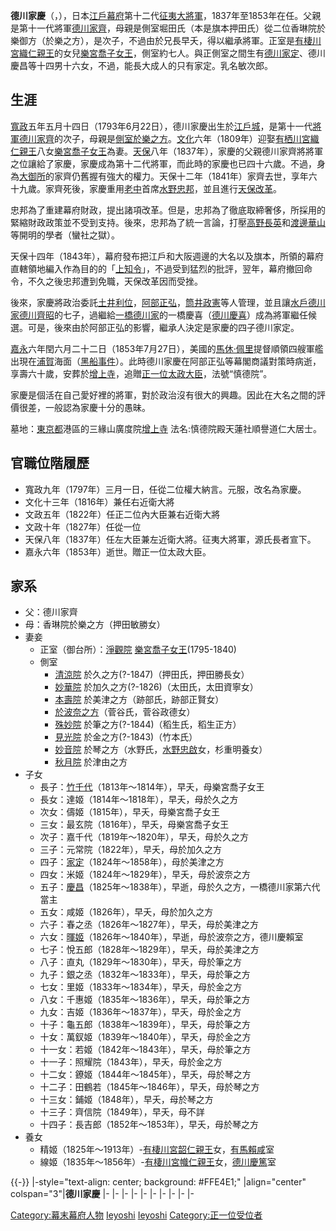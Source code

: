 {{Infobox officeholder
| name= 德川家慶
| image=Tokugawa_Ieyoshi.JPG
| caption= 德川家慶像

| order=[[江戶幕府|江戶幕府]]第12代[[征夷大將軍|征夷大將軍]]
| term_start=1837年9月4日
| term_end=1853年7月27日
| predecessor= [[德川家齊|德川家齊]]
| successor= [[德川家定|德川家定]]

| birth_date={{Birth date|1793|6|22}}<br />（[[寬政|寬政]]五年五月十四日）
| birth_place=日本[[江戶城|江戶城]]
| death_date={{Death date and age|1853|7|27|1793|6|22}}<br />（[[嘉永_(日本)|嘉永]]六年閏六月二十二日）
| death_place=日本[[武藏國|武藏國]][[久良岐郡|久良岐郡]]橫濱村字駒形（今[[神奈川縣|神奈川縣]][[橫濱市|橫濱市]][[中區_(橫濱市)|中區]]）
| module = {{日本武士 |child=yes
|時代= 
|幼名= 
|改名= 敏次郎（[[幼名|幼名]]）→家慶
|别名= 
|諡号= 
|神号= 
|戒名= 慎德院殿天蓮社順譽道仁大居士 
|洗禮名= 
|墓所= [[增上寺|增上寺]]
|朝廷官位= [[大納言|權大納言]]、[[近衛府|右近衛大將]]、[[內大臣_(日本)|內大臣]]、[[從一位|從一位]]、[[近衛府|左近衛大將]]、[[左大臣|左大臣]]、贈[[正一位|正一位]][[太政大臣|太政大臣]]
|幕府職位= 
|主君= 
|藩= 
|氏族= [[德川將軍家|德川將軍家]]  
|父= [[德川家齊|德川家齊]]
|母= [[香琳院|香琳院]]
|養父= 
|養母=
|兄= 
|弟= 
|妹= 
|正室= [[喬子女王|喬子女王]]
|繼室= 
|側室= [[#家系|詳見下]]
|子= [[#家系|詳見下]]
|女= [[#家系|詳見下]]
|養子= 
|養女=  
|花押= Tokugawa Ieyoshi kao.jpg
 }}
}}
'''德川家慶'''（{{jpn|j=徳川 家慶|kana=とくがわ いえよし|rm=Tokugawa Ieyoshi}}，{{bd|1793年|6月22日|1853年|7月27日|Tokugawa, Ieyoshi}}），日本[[江戶幕府|江戶幕府]]第十二代[[征夷大將軍|征夷大將軍]]，1837年至1853年在任。父親是第十一代將軍[[德川家齊|德川家齊]]，母親是側室堀田氏（本是旗本押田氏）從二位香琳院於樂御方（於樂之方），是次子，不過由於兄長早夭，得以繼承將軍。正室是[[有棲川宮織仁親王|有棲川宮織仁親王]]的女兒[[樂宮喬子女王|樂宮喬子女王]]，側室約七人。與正側室之間生有[[德川家定|德川家定]]、德川慶昌等十四男十六女，不過，能長大成人的只有家定。乳名敏次郎。

== 生涯 ==

[[寬政|寬政]]五年五月十四日（1793年6月22日），德川家慶出生於[[江戶城|江戶城]]，是第十一代[[征夷大將軍|將軍]][[德川家齊|德川家齊]]的次子，母親是[[側室|側室]][[於樂之方|於樂之方]]。[[文化|文化]]六年（1809年）迎娶[[有栖川宮織仁親王|有栖川宮織仁親王]]八女[[樂宮喬子女王|樂宮喬子女王]]為妻。[[天保_(日本)|天保]]八年（1837年），家慶的父親德川家齊將將軍之位讓給了家慶，家慶成為第十二代將軍，而此時的家慶也已四十六歲。不過，身為[[大御所|大御所]]的家齊仍舊握有強大的權力。天保十二年（1841年）家齊去世，享年六十九歲。家齊死後，家慶重用[[老中|老中]]首席[[水野忠邦|水野忠邦]]，並且進行[[天保改革|天保改革]]。

忠邦為了重建幕府財政，提出諸項改革。但是，忠邦為了徹底取締奢侈，所採用的緊縮財政政策並不受到支持。後來，忠邦為了統一言論，打壓[[高野長英|高野長英]]和[[渡邊華山|渡邊華山]]等開明的學者（蠻社之獄）。

天保十四年（1843年），幕府發布把江戶和大阪週邊的大名以及旗本，所領的幕府直轄領地編入作為目的的「[[上知令|上知令]]」，不過受到猛烈的批評，翌年，幕府撤回命令，不久之後忠邦遭到免職，天保改革因而受挫。

後來，家慶將政治委託[[土井利位|土井利位]]，[[阿部正弘|阿部正弘]]，[[筒井政憲|筒井政憲]]等人管理，並且讓[[水戶德川家|水戶德川家]][[德川齊昭|德川齊昭]]的七子，過繼給[[一橋德川家|一橋德川家]]的一橋慶喜（[[德川慶喜|德川慶喜]]）成為將軍繼任候選。可是，後來由於阿部正弘的影響，繼承人決定是家慶的四子德川家定。

[[嘉永_(日本)|嘉永]]六年閏六月二十二日（1853年7月27日），美國的[[馬休·佩里|馬休·佩里]]提督順領四艘軍艦出現在[[浦賀|浦賀]]海面（[[黑船事件|黑船事件]]）。此時德川家慶在阿部正弘等幕閣商議對策時病逝，享壽六十歲，安葬於[[增上寺|增上寺]]，追贈[[正一位|正一位]][[太政大臣|太政大臣]]，法號“慎德院”。

家慶是個活在自己愛好裡的將軍，對於政治沒有很大的興趣。因此在大名之間的評價很差，一般認為家慶十分的愚昧。

墓地：[[東京都|東京都]]港區的三緣山廣度院[[增上寺|增上寺]]  法名:慎德院殿天蓮社順譽道仁大居士。

== 官職位階履歷 ==

* 寬政九年（1797年）三月一日，任從二位權大納言。元服，改名為家慶。
* 文化十三年（1816年）兼任右近衛大將 
* 文政五年（1822年）任正二位內大臣兼右近衛大將
* 文政十年（1827年）任從一位 
* 天保八年（1837年）任左大臣兼左近衛大將。征夷大將軍，源氏長者宣下。 
* 嘉永六年（1853年）逝世。贈正一位太政大臣。 

== 家系 ==
* 父：德川家齊
* 母：香琳院於樂之方（押田敏勝女）
* 妻妾
** 正室（御台所）：[[淨觀院|淨觀院]] [[樂宮喬子女王|樂宮喬子女王]](1795-1840)
** 側室
*** [[清涼院|清涼院]] 於久之方(?-1847)（押田氏，押田勝長女）
*** [[妙華院|妙華院]] 於加久之方(?-1826)（太田氏，太田資寧女）
*** [[本壽院|本壽院]] 於美津之方（跡部氏，跡部正賢女）
*** [[於波奈之方|於波奈之方]]（菅谷氏，菅谷政德女）
*** [[殊妙院|殊妙院]] 於筆之方(?-1844)（稻生氏，稻生正方）
*** [[見光院|見光院]] 於金之方(?-1843)（竹本氏）
*** [[妙音院|妙音院]] 於琴之方（水野氏，[[水野忠啟|水野忠啟]]女，杉重明養女）
*** [[秋月院|秋月院]] 於津由之方
* 子女
** 長子：[[竹千代|竹千代]]（1813年～1814年），早夭，母樂宮喬子女王
** 長女：達姬（1814年～1818年），早夭，母於久之方
** 次女：儔姬（1815年），早夭，母樂宮喬子女王
** 三女：最玄院（1816年），早夭，母樂宮喬子女王
** 次子：嘉千代（1819年～1820年），早夭，母於久之方
** 三子：元常院（1822年），早夭，母於加久之方
** 四子：[[德川家定|家定]]（1824年～1858年），母於美津之方
** 四女：米姬（1824年～1829年），早夭，母於波奈之方
** 五子：[[德川慶昌|慶昌]]（1825年～1838年），早逝，母於久之方，一橋德川家第六代當主
** 五女：咸姬（1826年），早夭，母於加久之方
** 六子：春之丞（1826年～1827年），早夭，母於美津之方
** 六女：[[暉姬|暉姬]]（1826年～1840年），早逝，母於波奈之方，德川慶賴室
** 七子：悅五郎（1828年～1829年），早夭，母於美津之方
** 八子：直丸（1829年～1830年），早夭，母於筆之方
** 九子：銀之丞（1832年～1833年），早夭，母於筆之方
** 七女：里姬（1833年～1834年），早夭，母於金之方
** 八女：千惠姬（1835年～1836年），早夭，母於筆之方
** 九女：吉姬（1836年～1837年），早夭，母於金之方
** 十子：龜五郎（1838年～1839年），早夭，母於筆之方
** 十女：萬釵姬（1839年～1840年），早夭，母於金之方
** 十一女：若姬（1842年～1843年），早夭，母於筆之方
** 十一子：照耀院（1843年），早夭，母於金之方
** 十二女：鐐姬（1844年～1845年），早夭，母於琴之方
** 十二子：田鶴若（1845年～1846年），早夭，母於琴之方
** 十三女：鋪姬（1848年），早夭，母於琴之方
** 十三子：齊信院（1849年），早夭，母不詳
** 十四子：長吉郎（1852年～1853年），早夭，母於琴之方
* 養女
** 精姬（1825年～1913年）-[[有棲川宮韶仁親王|有棲川宮韶仁親王]]女，[[有馬賴咸|有馬賴咸]]室
** 線姬（1835年～1856年）-[[有棲川宮幟仁親王|有棲川宮幟仁親王]]女，[[德川慶篤|德川慶篤]]室

{{-}}
{{start box}}
|-style="text-align: center; background: #FFE4E1;"
|align="center" colspan="3"|'''德川家慶'''
|-
{{s-off}}
|-
{{s-vacant|last=[[德川家齊|德川家齊]]}}
{{s-ttl|title=[[內大臣_(日本)|內大臣]]|creation=（{{link-ja|武家官位|武家官位}}）|years=1822年3月28日－1837年9月4日}}
{{s-vacant|next=[[德川家定|德川家定]]}}
|-
{{s-vacant|last=[[德川家齊|德川家齊]]}}
{{s-ttl|title=[[左大臣|左大臣]]|years=1837年9月4日－1853年7月27日|creation=（{{link-ja|武家官位|武家官位}}）}}
{{s-none|廢除武家官位制度}}
|-
{{s-mil}}
|-
{{s-vacant|rows=2|last=[[德川家齊|德川家齊]]}}
{{s-ttl|title={{link-ja|近衛大將|近衛大将|右近衛大將}}|years=1816年4月8日－1837年9月4日|creation=（{{link-ja|武家官位|武家官位}}）}}
{{s-after|[[德川家定|德川家定]]}}
|-
{{s-ttl|title={{link-ja|近衛大將|近衛大将|左近衛大將}}|years=1837年9月4日－1853年7月27日|creation=（{{link-ja|武家官位|武家官位}}）}}
{{s-none|廢除武家官位制度}}
|-
{{s-before|[[德川家齊|德川家齊]]}}
{{s-title|[[江戶幕府將軍列表|征夷大將軍]]|1837年9月4日－1853年7月27日}}
{{s-after|[[德川家定|德川家定]]}}
|-
{{s-reg|other}}
|-
{{s-before|rows=2|[[德川家齊|德川家齊]]}}
{{s-title|[[德川將軍家|德川將軍家]]第12代當主|1837年－1853年}}
{{s-after|rows=2|[[德川家定|德川家定]]}}
|-
{{s-title|[[源氏長者|源氏長者]]|1837年－1853年}}
{{end box}}

{{江戶幕府將軍}}
{{德川氏歷代當主}}
{{Authority control}}

{{DEFAULTSORT:Tokugawa, Ieyoshi}}
[[Category:幕末幕府人物|Category:幕末幕府人物]]
[[Category:德川幕府將軍|Ieyoshi]]
[[Category:武藏國出身人物|Ieyoshi]]
[[Category:正一位受位者|Category:正一位受位者]]
